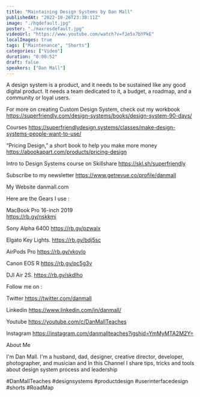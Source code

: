 ```yaml
---
title: "Maintaining Design Systems by Dan Mall"
publishedAt: "2022-10-26T23:38:11Z"
image: "./hqdefault.jpg"
poster: "./maxresdefault.jpg"
videoUrl: "https://www.youtube.com/watch?v=fJe5x7bYPkE"
localImages: true
tags: ["Maintenance", "Shorts"]
categories: ["Video"]
duration: "0:00:52"
draft: false
speakers: ["Dan Mall"]
---
```


A design system is a product, and it needs to be sustained like any good digital product. It needs a team dedicated to it, a budget, a roadmap, and a community or loyal users.

For more on creating Custom Design System, check out my workbook
https://superfriendly.com/design-systems/books/design-system-90-days/

Courses
https://superfriendlydesign.systems/classes/make-design-systems-people-want-to-use/

“Pricing Design,” a short book to help you make more money
https://abookapart.com/products/pricing-design

Intro to Design Systems course on Skillshare
https://skl.sh/superfriendly

Subscribe to my newsletter
https://www.getrevue.co/profile/danmall

My Website
danmall.com

Here are the Gears I use :

MacBook Pro 16-inch 2019  
https://rb.gy/nskkmi

Sony Alpha 6400
https://rb.gy/pzwalx

Elgato Key Lights.
https://rb.gy/bdj5sc

AirPods Pro
https://rb.gy/vkoylo

Canon EOS R
https://rb.gy/pc5g3v

DJI Air 2S.
https://rb.gy/skdlho

Follow me on :

Twitter
https://twitter.com/danmall

Linkedin
https://www.linkedin.com/in/danmall/

Youtube
https://youtube.com/c/DanMallTeaches

Instagram
https://instagram.com/danmallteaches?igshid=YmMyMTA2M2Y=

About Me

I'm Dan Mall. I'm a husband, dad, designer, creative director, developer, photographer, and musician and In this Channel I share tips, tricks and tools about design system process and leadership

#DanMallTeaches #designsystems #productdesign #userinterfacedesign #shorts #RoadMap
